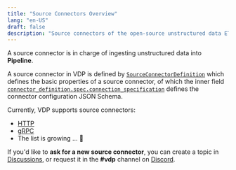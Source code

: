 ```yaml
---
title: "Source Connectors Overview"
lang: "en-US"
draft: false
description: "Source connectors of the open-source unstructured data ETL tool VDP https://github.com/instill-ai/vdp"
---
```


A source connector is in charge of ingesting unstructured data into **Pipeline**.

A source connector in VDP is defined by [`SourceConnectorDefinition`](https://github.com/instill-ai/protobufs/blob/main/vdp/connector/v1alpha/connector_definition.proto#L104-L124)
which defines the basic properties of a source connector, of which the inner field [`connector_definition.spec.connection_specification`](https://github.com/instill-ai/protobufs/blob/main/vdp/connector/v1alpha/spec.proto#L43-L45)
defines the connector configuration JSON Schema.

Currently, VDP supports source connectors:

- [HTTP](/docs/source-connectors/http)
- [gRPC](/docs/source-connectors/grpc)
- The list is growing ... 🌱

If you'd like to **ask for a new source connector**, you can create a topic in [Discussions](https://github.com/instill-ai/vdp/discussions), or request it in the **#vdp** channel on [Discord](https://discord.gg/sevxWsqpGh).
